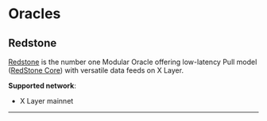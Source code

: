 # Oracles

## Redstone
[Redstone](https://redstone.finance/ "Redstone") is the number one Modular Oracle offering low-latency Pull model ([RedStone Core](https://docs.redstone.finance/docs/smart-contract-devs/get-started/redstone-core "Redstone Core")) with versatile data feeds on X Layer.

**Supported network**: 
- X Layer mainnet

---

